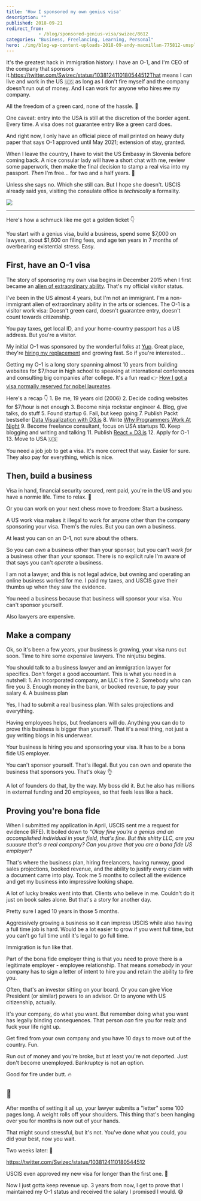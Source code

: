 ```yaml
---
title: 'How I sponsored my own genius visa'
description: ""
published: 2018-09-21
redirect_from: 
            - /blog/sponsored-genius-visa/swizec/8612
categories: "Business, Freelancing, Learning, Personal"
hero: ./img/blog-wp-content-uploads-2018-09-andy-macmillan-775812-unsplash-1024x680.jpg
---
```

It&#x27;s the greatest hack in immigration history: I have an O-1, and I&#x27;m CEO of the company that sponsors it.https://twitter.com/Swizec/status/1038124110180544512That means I can live and work in the US 🇺🇸 as long as I don&#x27;t fire myself and the company doesn&#x27;t run out of money. And I can work for anyone who hires ~~me~~ my company.

All the freedom of a green card, none of the hassle. 🤘

One caveat: entry into the USA is still at the discretion of the border agent. Every time. A visa does not guarantee entry like a green card does.

And right now, I only have an official piece of mail printed on heavy duty paper that says O-1 approved until May 2021; extension of stay, granted.

When I leave the country, I have to visit the US Embassy in Slovenia before coming back. A nice consular lady will have a short chat with me, review some paperwork, then make the final decision to stamp a real visa into my passport. _Then_ I&#x27;m free… for two and a half years. 🗽

Unless she says no. Which she still can. But I hope she doesn&#x27;t. USCIS already said yes, visiting the consulate office is _technically_ a formality.

![](./img/blog-wp-content-uploads-2018-09-andy-macmillan-775812-unsplash-1024x680.jpg)

---

Here&#x27;s how a schmuck like me got a golden ticket 👇

You start with a genius visa, build a business, spend some $7,000 on lawyers, about $1,600 on filing fees, and age ten years in 7 months of overbearing existential stress. Easy.

## First, have an O-1 visa

The story of sponsoring my own visa begins in December 2015 when I first became an [alien of extraordinary ability](https://en.wikipedia.org/wiki/Alien_of_extraordinary_ability). That&#x27;s my official visitor status.

I&#x27;ve been in the US almost 4 years, but I&#x27;m not an immigrant. I&#x27;m a non-immigrant alien of extraordinary ability in the arts or sciences. The O-1 is a visitor work visa: Doesn&#x27;t green card, doesn&#x27;t guarantee entry, doesn&#x27;t count towards citizenship.

You pay taxes, get local ID, and your home-country passport has a US address. But you&#x27;re a visitor.

My initial O-1 was sponsored by the wonderful folks at [Yup](https://www.yup.com). Great place, they&#x27;re [hiring my replacement](https://hire.withgoogle.com/public/jobs/yupcom/view/P_AAAAAAEAAADLqFr5OFYEpE) and growing fast. So if you&#x27;re interested…

Getting my O-1 is a long story spanning almost 10 years from building websites for \$7/hour in high school to speaking at international conferences and consulting big companies after college. It&#x27;s a fun read 👉 [How I got a visa normally reserved for nobel laureates](https://swizec.com/blog/how-i-got-a-visa-normally-reserved-for-nobel-laureates/swizec/6767).

Here&#x27;s a recap 👇 1. Be me, 19 years old (2006) 2. Decide coding websites for \$7/hour is not enough 3. Become ninja rockstar engineer 4. Blog, give talks, do stuff 5. Found startup 6. Fail, but keep going 7. Publish Packt bestseller [Data Visualization with D3.js](https://www.packtpub.com/web-development/data-visualization-d3js) 8. Write [Why Programmers Work At Night](http://nightowlsbook.com/) 9. Become freelance consultant, focus on USA startups 10. Keep blogging and writing and talking 11. Publish [React + D3.js](https://swizec.com/reactd3js/) 12. Apply for O-1 13. Move to USA 🇺🇸

You need a job job to get a visa. It&#x27;s more correct that way. Easier for sure. They also pay for everything, which is nice.

## Then, build a business

Visa in hand, financial security secured, rent paid, you&#x27;re in the US and you have a normie life. Time to relax. 🤙

Or you can work on your next chess move to freedom: Start a business.

A US work visa makes it illegal to work for anyone other than the company sponsoring your visa. Them&#x27;s the rules. But you can own a business.

At least you can on an O-1, not sure about the others.

So you can _own_ a business other than your sponsor, but you can&#x27;t _work for_ a business other than your sponsor. There is no explicit rule I&#x27;m aware of that says you can&#x27;t _operate_ a business.

I am not a lawyer, and this is not legal advice, but owning and operating an online business worked for me. I paid my taxes, and USCIS gave their thumbs up when they saw the evidence.

You need a business because that business will sponsor your visa. You can&#x27;t sponsor yourself.

Also lawyers are expensive.

## Make a company

Ok, so it&#x27;s been a few years, your business is growing, your visa runs out soon. Time to hire some expensive lawyers. The ninjutsu begins.

You should talk to a business lawyer and an immigration lawyer for specifics. Don&#x27;t forget a good accountant. This is what you need in a nutshell: 1. An incorporated company, an LLC is fine 2. Somebody who can fire you 3. Enough money in the bank, or booked revenue, to pay your salary 4. A business plan

Yes, I had to submit a real business plan. With sales projections and everything.

Having employees helps, but freelancers will do. Anything you can do to prove this business is bigger than yourself. That it&#x27;s a real thing, not just a guy writing blogs in his underwear.

Your business is hiring you and sponsoring your visa. It has to be a bona fide US employer.

You can&#x27;t sponsor yourself. That&#x27;s illegal. But you can own and operate the business that sponsors you. That&#x27;s okay 👌

A lot of founders do that, by the way. My boss did it. But he also has millions in external funding and 20 employees, so that feels less like a hack.

## Proving you&#x27;re bona fide

When I submitted my application in April, USCIS sent me a request for evidence (RFE). It boiled down to _&quot;Okay fine you&#x27;re a genius and an accomplished individual in your field, that&#x27;s fine. But this shitty LLC, are you suuuure that&#x27;s a real company? Can you prove that you are a bona fide US employer?_

That&#x27;s where the business plan, hiring freelancers, having runway, good sales projections, booked revenue, and the ability to justify every claim with a document came into play. Took me 5 months to collect all the evidence and get my business into impressive looking shape.

A lot of lucky breaks went into that. Clients who believe in me. Couldn&#x27;t do it just on book sales alone. But that&#x27;s a story for another day.

Pretty sure I aged 10 years in those 5 months.

Aggressively growing a business so it can impress USCIS while also having a full time job is hard. Would be a lot easier to grow if you went full time, but you can&#x27;t go full time until it&#x27;s legal to go full time.

Immigration is fun like that.

Part of the bona fide employer thing is that you need to prove there is a legitimate employer - employee relationship. That means _somebody_ in your company has to sign a letter of intent to hire you and retain the ability to fire you.

Often, that&#x27;s an investor sitting on your board. Or you can give Vice President (or similar) powers to an advisor. Or to anyone with US citizenship, actually.

It&#x27;s your company, do what you want. But remember doing what you want has legally binding consequences. That person _can_ fire you for realz and fuck your life right up.

Get fired from your own company and you have 10 days to move out of the country. Fun.

Run out of money and you&#x27;re broke, but at least you&#x27;re not deported. Just don&#x27;t become unemployed. Bankruptcy is not an option.

Good for fire under butt. 🔥

## 🤞

After months of setting it all up, your lawyer submits a &quot;letter&quot; some 100 pages long. A weight rolls off your shoulders. This thing that&#x27;s been hanging over you for months is now out of your hands.

That might sound stressful, but it&#x27;s not. You&#x27;ve done what you could, you did your best, now you wait.

Two weeks later: 🎉

https://twitter.com/Swizec/status/1038124110180544512

USCIS even approved my new visa for longer than the first one. 🤘

Now I just gotta keep revenue up. 3 years from now, I get to prove that I maintained my O-1 status and received the salary I promised I would. 😅
